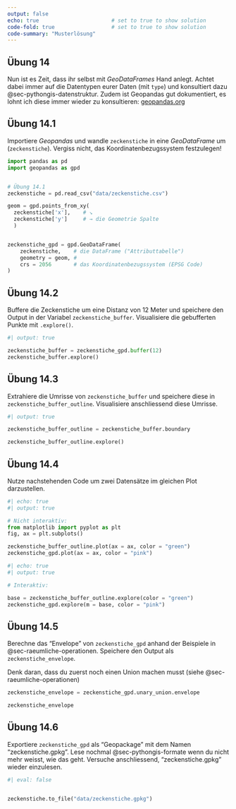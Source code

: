 ```yaml
---
output: false
echo: true                       # set to true to show solution
code-fold: true                  # set to true to show solution
code-summary: "Musterlösung"    
---
```

## Übung 14

Nun ist es Zeit, dass ihr selbst mit *GeoDataFrames* Hand anlegt. Achtet dabei immer auf die Datentypen eurer Daten (mit `type`) und konsultiert dazu @sec-pythongis-datenstruktur. Zudem ist Geopandas gut dokumentiert, es lohnt ich diese immer wieder zu konsultieren: [geopandas.org](https://geopandas.org)

<!-- % *DataFrame* zu *GeoDataFrame* -->
## Übung  14.1

Importiere *Geopandas* und wandle `zeckenstiche` in eine *GeoDataFrame* um (`zeckenstiche`). Vergiss nicht, das Koordinatenbezugssystem festzulegen!

```python

import pandas as pd
import geopandas as gpd


# Übung 14.1
zeckenstiche = pd.read_csv("data/zeckenstiche.csv")

geom = gpd.points_from_xy(
  zeckenstiche['x'],    # ↘
  zeckenstiche['y']     # → die Geometrie Spalte
  )   


zeckenstiche_gpd = gpd.GeoDataFrame(
    zeckenstiche,    # die DataFrame ("Attributtabelle")
    geometry = geom, #
    crs = 2056       # das Koordinatenbezugssystem (EPSG Code)
)
```

<!-- % Punkte Buffern -->
## Übung  14.2

Buffere die Zeckenstiche um eine Distanz von 12 Meter und speichere den Output in der Variabel `zeckenstiche_buffer`. Visualisiere die gebufferten Punkte mit `.explore()`.

```python
#| output: true

zeckenstiche_buffer = zeckenstiche_gpd.buffer(12)
zeckenstiche_buffer.explore()
```

## Übung  14.3

Extrahiere die Umrisse von `zeckenstiche_buffer` und speichere diese in `zeckenstiche_buffer_outline`. Visualisiere anschliessend diese Umrisse.

```python
#| output: true

zeckenstiche_buffer_outline = zeckenstiche_buffer.boundary

zeckenstiche_buffer_outline.explore()
```

## Übung  14.4

Nutze nachstehenden Code um zwei Datensätze im gleichen Plot darzustellen. 

```python
#| echo: true
#| output: true

# Nicht interaktiv:
from matplotlib import pyplot as plt
fig, ax = plt.subplots()

zeckenstiche_buffer_outline.plot(ax = ax, color = "green")
zeckenstiche_gpd.plot(ax = ax, color = "pink")
```

```python
#| echo: true
#| output: true

# Interaktiv:

base = zeckenstiche_buffer_outline.explore(color = "green")
zeckenstiche_gpd.explore(m = base, color = "pink")

```

<!-- % Envelope -->
## Übung  14.5

Berechne das "Envelope" von `zeckenstiche_gpd` anhand der Beispiele in @sec-raeumliche-operationen. Speichere den Output als `zeckenstiche_envelope`.

:::{.callout-note collapse="true"}

Denk daran, dass du zuerst noch einen Union machen musst (siehe @sec-raeumliche-operationen)

:::

```python
zeckenstiche_envelope = zeckenstiche_gpd.unary_union.envelope

zeckenstiche_envelope
```

## Übung  14.6

Exportiere `zeckenstiche_gpd` als "Geopackage" mit dem Namen "zeckenstiche.gpkg". Lese nochmal @sec-pythongis-formate wenn du nicht mehr weisst, wie das geht. Versuche anschliessend, "zeckenstiche.gpkg" wieder einzulesen.

```python
#| eval: false


zeckenstiche.to_file("data/zeckenstiche.gpkg")
```

